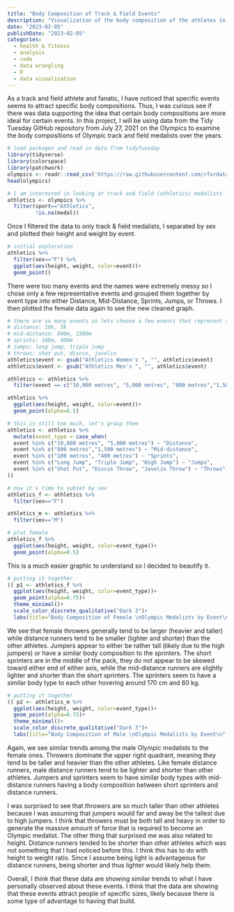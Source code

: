 ```yaml
---
title: "Body Composition of Track & Field Events"
description: "Visualization of the body composition of the athletes in different track and field events. Data from #TidyTuesday."
date: "2023-02-05"
publishDate: "2023-02-05"
categories:
  - health & fitness
  - analysis
  - code
  - data wrangling
  - R
  - data visualization
---
```


As a track and field athlete and fanatic, I have noticed that specific events seems to attract specific body compositions. Thus, I was curious see if there was data supporting the idea that certain body compositions are more ideal for certain events. In this project, I will be using data from the Tidy Tuesday GitHub repository from July 27, 2021 on the Olympics to examine the body compositions of Olympic track and field medalists over the years.

```r
# load packages and read in data from tidyTuesday
library(tidyverse)
library(colorspace)
library(patchwork)
olympics <- readr::read_csv('https://raw.githubusercontent.com/rfordatascience/tidytuesday/master/data/2021/2021-07-27/olympics.csv')
head(olympics)

# I am interested in looking at track and field (athletics) medalists
athletics <- olympics %>% 
  filter(sport=="Athletics",
         !is.na(medal))
```

Once I filtered the data to only track & field medalists, I separated by sex and plotted their height and weight by event.

```r
# initial exploration
athletics %>% 
  filter(sex=="F") %>% 
  ggplot(aes(height, weight, color=event))+
  geom_point()
```

There were too many events and the names were extremely messy so I chose only a few representative events and grouped them together by event type into either Distance, Mid-Distance, Sprints, Jumps, or Throws. I then plotted the female data again to see the new cleaned graph.

```r
# there are so many events so lets choose a few events that represent some categories
# distance: 10k, 5k
# mid-distance: 800m, 1500m
# sprints: 100m, 400m
# jumps: long jump, triple jump
# throws: shot put, discus, javelin
athletics$event <- gsub("Athletics Women's ", "", athletics$event)
athletics$event <- gsub("Athletics Men's ", "", athletics$event)

athletics <- athletics %>% 
  filter(event == c("10,000 metres", "5,000 metres", "800 metres","1,500 metres", "100 metres", "400 metres", "Long Jump", "Triple Jump", "Shot Put", "Discus Throw", "Javelin Throw"))

athletics %>% 
  ggplot(aes(height, weight, color=event))+
  geom_point(alpha=0.5)

# this is still too much, let's group them
athletics <- athletics %>% 
  mutate(event_type = case_when( 
  event %in% c("10,000 metres", "5,000 metres") ~ "Distance",
  event %in% c("800 metres","1,500 metres") ~ "Mid-distance",
  event %in% c("100 metres", "400 metres") ~ "Sprints",
  event %in% c("Long Jump", "Triple Jump", "High Jump") ~ "Jumps",
  event %in% c("Shot Put", "Discus Throw", "Javelin Throw") ~ "Throws",
))

# now it's time to subset by sex
athletics_f <- athletics %>% 
  filter(sex=="F")

athletics_m <- athletics %>% 
  filter(sex=="M")

# plot female
athletics_f %>% 
  ggplot(aes(height, weight, color=event_type))+
  geom_point(alpha=0.5)
```

This is a much easier graphic to understand so I decided to beautify it.

```r
# putting it together
(( p1 <- athletics_f %>% 
  ggplot(aes(height, weight, color=event_type))+
  geom_point(alpha=0.75)+
  theme_minimal()+
  scale_color_discrete_qualitative("Dark 3")+
  labs(title="Body Composition of Female \nOlympic Medalists by Event\n", x="Height (cm)", y="Weight (kg)", color="Type of Track & Field Event") ))
```

We see that female throwers generally tend to be larger (heavier and taller) while distance runners tend to be smaller (lighter and shorter) than the other athletes. Jumpers appear to either be rather tall (likely due to the high jumpers) or have a similar body composition to the sprinters. The short sprinters are in the middle of the pack, they do not appear to be skewed toward either end of either axis, while the mid-distance runners are slightly lighter and shorter than the short sprinters. The sprinters seem to have a similar body type to each other hovering around 170 cm and 60 kg.

```r
# putting it together
(( p2 <- athletics_m %>% 
  ggplot(aes(height, weight, color=event_type))+
  geom_point(alpha=0.75)+
  theme_minimal()+
  scale_color_discrete_qualitative("Dark 3")+
  labs(title="Body Composition of Male \nOlympic Medalists by Event\n", x="Height (cm)", y="Weight (kg)", color="Type of Track & Field Event") ))
```

Again, we see similar trends among the male Olympic medalists to the female ones. Throwers dominate the upper right quadrant, meaning they tend to be taller and heavier than the other athletes. Like female distance runners, male distance runners tend to be lighter and shorter than other athletes. Jumpers and sprinters seem to have similar body types with mid-distance runners having a body composition between short sprinters and distance runners.

I was surprised to see that throwers are so much taller than other athletes because I was assuming that jumpers would far and away be the tallest due to high jumpers. I think that throwers must be both tall and heavy in order to generate the massive amount of force that is required to become an Olympic medalist. The other thing that surprised me was also related to height. Distance runners tended to be shorter than other athletes which was not something that I had noticed before this. I think this has to do with height to weight ratio. Since I assume being light is advantageous for distance runners, being shorter and thus lighter would likely help them.

Overall, I think that these data are showing similar trends to what I have personally observed about these events. I think that the data are showing that these events attract people of specific sizes, likely because there is some type of advantage to having that build.
